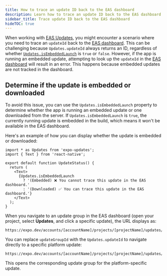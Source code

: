 ```yaml
---
title: How to trace an update ID back to the EAS dashboard
description: Learn how to trace an update ID back to the EAS dashboard when using EAS Update and expo-updates library.
sidebar_title: Trace update ID back to the EAS dashboard
hideTOC: true
---
```


When working with [EAS Updates](/eas-update/introduction/), you might encounter a scenario where you need to trace an `updateId` back to the [EAS dashboard](https://expo.dev/accounts/[account]). This can be challenging because `Updates.updateId` always returns an ID, regardless of whether [`Updates.isEmbeddedLaunch`](/versions/latest/sdk/updates/#updatesisembeddedlaunch) is `true` or `false`. However, if the app is running an embedded update, attempting to look up the `updateId` in the [EAS dashboard](https://expo.dev/accounts/[account]) will result in an error. This happens because embedded updates are not tracked in the dashboard.

## Determine if the update is embedded or downloaded

To avoid this issue, you can use the `Updates.isEmbeddedLaunch` property to determine whether the app is running an embedded update or one downloaded from the server. If `Updates.isEmbeddedLaunch` is `true`, the currently running update is embedded in the build, which means it won't be available in the EAS dashboard.

Here's an example of how you can display whether the update is embedded or downloaded:

```tsx UpdateStatus.tsx
import * as Updates from 'expo-updates';
import { Text } from 'react-native';

export default function UpdateStatus() {
  return (
    <Text>
      {Updates.isEmbeddedLaunch
        ? '(Embedded) ❌ You cannot trace this update in the EAS dashboard.'
        : '(Downloaded) ✅ You can trace this update in the EAS dashboard.'}
    </Text>
  );
}
```

When you navigate to an update group in the EAS dashboard (open your project, select **Updates**, and click a specific update), the URL displays as:

```text
https://expo.dev/accounts/[accountName]/projects/[projectName]/updates/[updateGroupId]
```

You can replace `updateGroupId` with the `Updates.updateId` to navigate directly to a specific platform update:

```text
https://expo.dev/accounts/[accountName]/projects/[projectName]/updates/[updateId]
```

This opens the corresponding update group for the platform-specific update.
